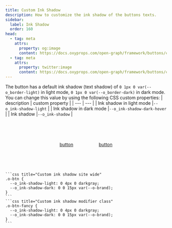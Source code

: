 ```yaml
---
title: Custom Ink Shadow
description: How to customize the ink shadow of the buttons texts.
sidebar:
  label: Ink Shadow
  order: 160
head:
  - tag: meta
    attrs:
      property: og:image
      content: https://docs.oxyprops.com/open-graph/framework/buttons/custom-ink-shadow.png
  - tag: meta
    attrs:
      property: twitter:image
      content: https://docs.oxyprops.com/open-graph/framework/buttons/custom-ink-shadow.png
---
```



The button has a default ink shadow (text shadow) of `0 1px 0 var(--o_border-light)` in light mode, `0 1px 0 var(--o_border-dark)` in dark mode. You can change this value by using the following CSS custom properties:
| description | custom property |
| --- | --- |
| Ink shadow in light mode |<ClipboardCopy value="--o_ink-shadow-light:">`--o_ink-shadow-light`</ClipboardCopy> |
| Ink shadow in dark mode |<ClipboardCopy value="--o_ink-shadow-dark-hover:">`--o_ink-shadow-dark-hover`</ClipboardCopy> |
| Ink shadow |<ClipboardCopy value="--o_ink-shadow:">`--o_ink-shadow`</ClipboardCopy> |

<div style="display: flex; flex-wrap: wrap; column-gap:5rem;row-gap:1rem; width:100%; justify-content: center; align-items: center;padding-block: 4rem;">
    <a href="#custom-ink-shadow" class="o-btn o-btn-bw" style="font-size: var(--o-fluid-font-4);--o_ink-shadow-light: 0 4px 0 darkgray; --o_ink-shadow-dark: 0 0 15px var(--o-brand);"><span>button</span></a>
    <a href="#custom-ink-shadow" class="o-btn o-btn-brand-gr o-btn-outline" style="font-size: var(--o-fluid-font-4);--o_ink-shadow-light: 0 4px 0 darkgray; --o_ink-shadow-dark: 0 2px 2px black;"><span>button</span></a>
</div>
    
    ```css title="Custom ink shadow site wide"
    .o-btn {
      --o_ink-shadow-light: 0 4px 0 darkgray;
      --o_ink-shadow-dark: 0 0 15px var(--o-brand);
    }
    ```
    ```css title="Custom ink shadow modifier class"
    .o-btn-fancy {
      --o_ink-shadow-light: 0 4px 0 darkgray;
      --o_ink-shadow-dark: 0 0 15px var(--o-brand);
    }
    ```

